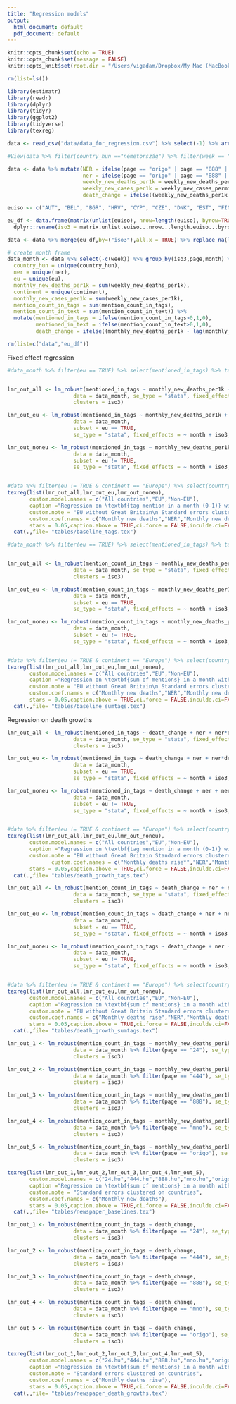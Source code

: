 ```yaml
---
title: "Regression models"
output:
  html_document: default
  pdf_document: default
---
```


```r
knitr::opts_chunk$set(echo = TRUE)
knitr::opts_chunk$set(message = FALSE)
knitr::opts_knit$set(root.dir = "/Users/vigadam/Dropbox/My Mac (MacBook-Air.local)/Documents/github/media_network/media_data/analysis_covid/")

rm(list=ls())

library(estimatr)
library(readr)
library(dplyr)
library(tidyr)
library(ggplot2)
library(tidyverse)
library(texreg)
```


```r
data <- read_csv("data/data_for_regression.csv") %>% select(-1) %>% arrange(page,iso3,week) %>% filter(page != "Index")

#View(data %>% filter(country_hun =="németország") %>% filter(week == "10"))

data <- data %>% mutate(NER = ifelse(page == "origo" | page == "888" | page == "mno","ner","ellenzék"),
                        ner = ifelse(page == "origo" | page == "888" | page == "mno",1,0),
                        weekly_new_deaths_per1k = weekly_new_deaths_permillion/1000,
                        weekly_new_cases_per1k = weekly_new_cases_permillion/1000,
                        death_change = ifelse((weekly_new_deaths_per1k - lag(weekly_new_deaths_per1k))>0,1,0))

euiso <- c("AUT", "BEL", "BGR", "HRV", "CYP", "CZE", "DNK", "EST", "FIN", "FRA", "DEU", "GRC", "HUN", "IRL", "ITA", "LVA", "LTU", "LUX", "MLT", "NLD", "POL", "PRT", "ROU", "SVK", "SVN", "ESP", "SWE")

eu_df <- data.frame(matrix(unlist(euiso), nrow=length(euiso), byrow=TRUE),stringsAsFactors=FALSE) %>% 
  dplyr::rename(iso3 = matrix.unlist.euiso...nrow...length.euiso...byrow...TRUE.) %>% mutate(eu = TRUE)

data <- data %>% merge(eu_df,by=("iso3"),all.x = TRUE) %>% replace_na(list(eu = FALSE))

# create month frame
data_month <- data %>% select(-c(week)) %>% group_by(iso3,page,month) %>% dplyr::summarise( 
  country_hun = unique(country_hun),
  ner = unique(ner),
  eu = unique(eu),
  monthly_new_deaths_per1k = sum(weekly_new_deaths_per1k),
  continent = unique(continent),
  monthly_new_cases_per1k = sum(weekly_new_cases_per1k),
  mention_count_in_tags = sum(mention_count_in_tags),
  mention_count_in_text = sum(mention_count_in_text)) %>% 
  mutate(mentioned_in_tags = ifelse(mention_count_in_tags>0,1,0),
         mentioned_in_text = ifelse(mention_count_in_text>0,1,0),
         death_change = ifelse((monthly_new_deaths_per1k - lag(monthly_new_deaths_per1k))>0,1,0))

rm(list=c("data","eu_df"))

```

 Fixed effect regression
```r

#data_month %>% filter(eu == TRUE) %>% select(mentioned_in_tags) %>% table()


lmr_out_all <- lm_robust(mentioned_in_tags ~ monthly_new_deaths_per1k + ner + ner*monthly_new_deaths_per1k, 
                     data = data_month, se_type = "stata", fixed_effects = ~ month + iso3,
                     clusters = iso3)

lmr_out_eu <- lm_robust(mentioned_in_tags ~ monthly_new_deaths_per1k + ner + ner*monthly_new_deaths_per1k, 
                     data = data_month, 
                     subset = eu == TRUE,
                     se_type = "stata", fixed_effects = ~ month + iso3,clusters = iso3)

lmr_out_noneu <- lm_robust(mentioned_in_tags ~ monthly_new_deaths_per1k + ner + ner*monthly_new_deaths_per1k, 
                     data = data_month, 
                     subset = eu != TRUE,
                     se_type = "stata", fixed_effects = ~ month + iso3,clusters = iso3)


#data %>% filter(eu != TRUE & continent == "Europe") %>% select(country_hun) %>% table()
texreg(list(lmr_out_all,lmr_out_eu,lmr_out_noneu), 
       custom.model.names = c("All countries","EU","Non-EU"),
       caption ="Regression on \textbf{tag mention in a month (0-1)} with country and month fixed effects",
       custom.note = "EU without Great Britain\n Standard errors clustered on countries",
       custom.coef.names = c("Monthly new deaths","NER","Monthly new deaths * NER"),
       stars = 0.05,caption.above = TRUE,ci.force = FALSE,inculde.ci=FALSE) %>%
  cat(.,file= "tables/baseline_tags.tex")

```

```r

#data_month %>% filter(eu == TRUE) %>% select(mentioned_in_tags) %>% table()


lmr_out_all <- lm_robust(mention_count_in_tags ~ monthly_new_deaths_per1k + ner + ner*monthly_new_deaths_per1k, 
                     data = data_month, se_type = "stata", fixed_effects = ~ month + iso3,
                     clusters = iso3)

lmr_out_eu <- lm_robust(mention_count_in_tags ~ monthly_new_deaths_per1k + ner + ner*monthly_new_deaths_per1k, 
                     data = data_month, 
                     subset = eu == TRUE,
                     se_type = "stata", fixed_effects = ~ month + iso3,clusters = iso3)

lmr_out_noneu <- lm_robust(mention_count_in_tags ~ monthly_new_deaths_per1k + ner + ner*monthly_new_deaths_per1k, 
                     data = data_month, 
                     subset = eu != TRUE,
                     se_type = "stata", fixed_effects = ~ month + iso3,clusters = iso3)


#data %>% filter(eu != TRUE & continent == "Europe") %>% select(country_hun) %>% table()
texreg(list(lmr_out_all,lmr_out_eu,lmr_out_noneu), 
       custom.model.names = c("All countries","EU","Non-EU"),
       caption ="Regression on \textbf{sum of mentions} in a month with country and month fixed effects",
       custom.note = "EU without Great Britain\n Standard errors clustered on countries",
       custom.coef.names = c("Monthly new deaths","NER","Monthly new deaths * NER"),
       stars = 0.05,caption.above = TRUE,ci.force = FALSE,inculde.ci=FALSE) %>%
  cat(.,file= "tables/baseline_sumtags.tex")

```

Regression on death growths

```r

lmr_out_all <- lm_robust(mentioned_in_tags ~ death_change + ner + ner*death_change, 
                     data = data_month, se_type = "stata", fixed_effects = ~ month + iso3,
                     clusters = iso3)

lmr_out_eu <- lm_robust(mentioned_in_tags ~ death_change + ner + ner*death_change, 
                     data = data_month, 
                     subset = eu == TRUE,
                     se_type = "stata", fixed_effects = ~ month + iso3,clusters = iso3)

lmr_out_noneu <- lm_robust(mentioned_in_tags ~ death_change + ner + ner*death_change, 
                     data = data_month, 
                     subset = eu != TRUE,
                     se_type = "stata", fixed_effects = ~ month + iso3,clusters = iso3)


#data %>% filter(eu != TRUE & continent == "Europe") %>% select(country_hun) %>% table()
texreg(list(lmr_out_all,lmr_out_eu,lmr_out_noneu), 
       custom.model.names = c("All countries","EU","Non-EU"),
       caption ="Regression on \textbf{tag mention in a month (0-1)} with country and month fixed effects",
       custom.note = "EU without Great Britain Standard errors clustered on countries",
              custom.coef.names = c("Monthly deaths rise*","NER","Monthly deaths rise * NER"),
       stars = 0.05,caption.above = TRUE,ci.force = FALSE,inculde.ci=FALSE) %>%
  cat(.,file= "tables/death_growth_tags.tex")


```


```r

lmr_out_all <- lm_robust(mention_count_in_tags ~ death_change + ner + ner*death_change, 
                     data = data_month, se_type = "stata", fixed_effects = ~ month + iso3,
                     clusters = iso3)

lmr_out_eu <- lm_robust(mention_count_in_tags ~ death_change + ner + ner*death_change, 
                     data = data_month, 
                     subset = eu == TRUE,
                     se_type = "stata", fixed_effects = ~ month + iso3,clusters = iso3)

lmr_out_noneu <- lm_robust(mention_count_in_tags ~ death_change + ner + ner*death_change, 
                     data = data_month, 
                     subset = eu != TRUE,
                     se_type = "stata", fixed_effects = ~ month + iso3,clusters = iso3)


#data %>% filter(eu != TRUE & continent == "Europe") %>% select(country_hun) %>% table()
texreg(list(lmr_out_all,lmr_out_eu,lmr_out_noneu), 
       custom.model.names = c("All countries","EU","Non-EU"),
       caption ="Regression on \textbf{sum of mentions} in a month with country and month fixed effects",
       custom.note = "EU without Great Britain Standard errors clustered on countries ",
       custom.coef.names = c("Monthly deaths rise","NER","Monthly deaths rise * NER"),
       stars = 0.05,caption.above = TRUE,ci.force = FALSE,inculde.ci=FALSE) %>%
  cat(.,file= "tables/death_growth_sumtags.tex")


```

```r

lmr_out_1 <- lm_robust(mention_count_in_tags ~ monthly_new_deaths_per1k,
                     data = data_month %>% filter(page == "24"), se_type = "stata", fixed_effects = ~ month + iso3,
                     clusters = iso3)

lmr_out_2 <- lm_robust(mention_count_in_tags ~ monthly_new_deaths_per1k,
                     data = data_month %>% filter(page == "444"), se_type = "stata", fixed_effects = ~ month + iso3,
                     clusters = iso3)

lmr_out_3 <- lm_robust(mention_count_in_tags ~ monthly_new_deaths_per1k,
                     data = data_month %>% filter(page == "888"), se_type = "stata", fixed_effects = ~ month + iso3,
                     clusters = iso3)

lmr_out_4 <- lm_robust(mention_count_in_tags ~ monthly_new_deaths_per1k,
                     data = data_month %>% filter(page == "mno"), se_type = "stata", fixed_effects = ~ month + iso3,
                     clusters = iso3)

lmr_out_5 <- lm_robust(mention_count_in_tags ~ monthly_new_deaths_per1k,
                     data = data_month %>% filter(page == "origo"), se_type = "stata", fixed_effects = ~ month + iso3,
                     clusters = iso3)

texreg(list(lmr_out_1,lmr_out_2,lmr_out_3,lmr_out_4,lmr_out_5), 
       custom.model.names = c("24.hu","444.hu","888.hu","mno.hu","origo.hu"),
       caption ="Regression on \textbf{sum of mentions} in a month with country and month fixed effects",
       custom.note = "Standard errors clustered on countries",
       custom.coef.names = c("Monthly new deaths"),
       stars = 0.05,caption.above = TRUE,ci.force = FALSE,inculde.ci=FALSE) %>%
  cat(.,file= "tables/newspaper_baselines.tex")
```


```r

lmr_out_1 <- lm_robust(mention_count_in_tags ~ death_change,
                     data = data_month %>% filter(page == "24"), se_type = "stata", fixed_effects = ~ month + iso3,
                     clusters = iso3)

lmr_out_2 <- lm_robust(mention_count_in_tags ~ death_change,
                     data = data_month %>% filter(page == "444"), se_type = "stata", fixed_effects = ~ month + iso3,
                     clusters = iso3)

lmr_out_3 <- lm_robust(mention_count_in_tags ~ death_change,
                     data = data_month %>% filter(page == "888"), se_type = "stata", fixed_effects = ~ month + iso3,
                     clusters = iso3)

lmr_out_4 <- lm_robust(mention_count_in_tags ~ death_change,
                     data = data_month %>% filter(page == "mno"), se_type = "stata", fixed_effects = ~ month + iso3,
                     clusters = iso3)

lmr_out_5 <- lm_robust(mention_count_in_tags ~ death_change,
                     data = data_month %>% filter(page == "origo"), se_type = "stata", fixed_effects = ~ month + iso3,
                     clusters = iso3)

texreg(list(lmr_out_1,lmr_out_2,lmr_out_3,lmr_out_4,lmr_out_5), 
       custom.model.names = c("24.hu","444.hu","888.hu","mno.hu","origo.hu"),
       caption ="Regression on \textbf{sum of mentions} in a month with country and month fixed effects",
       custom.note = "Standard errors clustered on countries",
       custom.coef.names = c("Monthly deaths rise"),
       stars = 0.05,caption.above = TRUE,ci.force = FALSE,inculde.ci=FALSE) %>%
  cat(.,file= "tables/newspaper_death_growths.tex")
```


